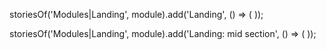 
storiesOf('Modules|Landing', module).add('Landing', () => (
  <Providers>
    <LandingLayout />
  </Providers>
));

storiesOf('Modules|Landing', module).add('Landing: mid section', () => (
  <Providers>
    <Container>
      <LandingMidSection />
    </Container>
  </Providers>
));
